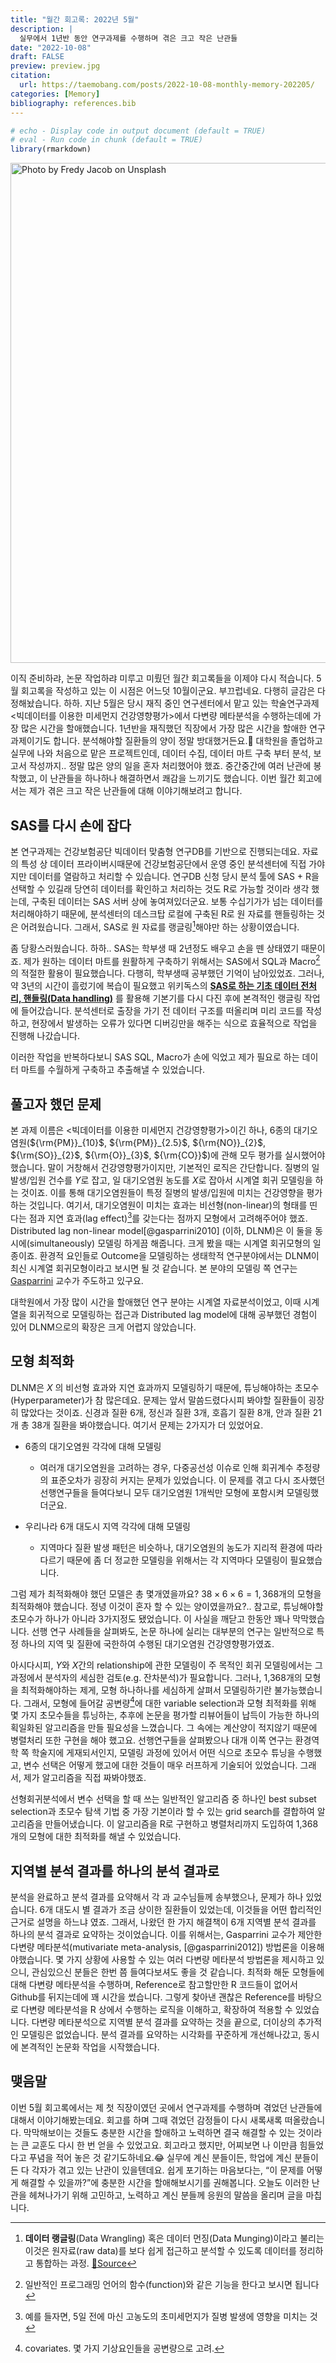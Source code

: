 ```yaml
---
title: "월간 회고록: 2022년 5월"
description: |
  실무에서 1년반 동안 연구과제를 수행하며 겪은 크고 작은 난관들
date: "2022-10-08"
draft: FALSE
preview: preview.jpg
citation:
  url: https://taemobang.com/posts/2022-10-08-monthly-memory-202205/
categories: [Memory]
bibliography: references.bib
---
```


```r
# echo - Display code in output document (default = TRUE)
# eval - Run code in chunk (default = TRUE)
library(rmarkdown)
```

[![Photo by Fredy Jacob on Unsplash](preview.jpg){width="800"}](https://unsplash.com/photos/t0SlmanfFcg?utm_source=unsplash&utm_medium=referral&utm_content=creditShareLink)

이직 준비하랴, 논문 작업하랴 미루고 미뤘던 월간 회고록들을 이제야 다시 적습니다. 5월 회고록을 작성하고 있는 이 시점은 어느덧 10월이군요. 부끄럽네요. 다행히 글감은 다 정해놨습니다. 하하. 지난 5월은 당시 재직 중인 연구센터에서 맡고 있는 학술연구과제 \<빅데이터를 이용한 미세먼지 건강영향평가\>에서 다변량 메타분석을 수행하는데에 가장 많은 시간을 할애했습니다. 1년반을 재직했던 직장에서 가장 많은 시간을 할애한 연구과제이기도 합니다. 분석해야할 질환들의 양이 정말 방대했거든요.🤯 대학원을 졸업하고 실무에 나와 처음으로 맡은 프로젝트인데, 데이터 수집, 데이터 마트 구축 부터 분석, 보고서 작성까지.. 정말 많은 양의 일을 혼자 처리했어야 했죠. 중간중간에 여러 난관에 봉착했고, 이 난관들을 하나하나 해결하면서 쾌감을 느끼기도 했습니다. 이번 월간 회고에서는 제가 겪은 크고 작은 난관들에 대해 이야기해보려고 합니다.

## SAS를 다시 손에 잡다

본 연구과제는 건강보험공단 빅데이터 맞춤형 연구DB를 기반으로 진행되는데요. 자료의 특성 상 데이터 프라이버시때문에 건강보험공단에서 운영 중인 분석센터에 직접 가야지만 데이터를 열람하고 처리할 수 있습니다. 연구DB 신청 당시 분석 툴에 SAS + R을 선택할 수 있길래 당연히 데이터를 확인하고 처리하는 것도 R로 가능할 것이라 생각 했는데, 구축된 데이터는 SAS 서버 상에 놓여져있더군요. 보통 수십기가가 넘는 데이터를 처리해야하기 때문에, 분석센터의 데스크탑 로컬에 구축된 R로 원 자료를 핸들링하는 것은 어려웠습니다. 그래서, SAS로 원 자료를 랭글링[^1]해야만 하는 상황이였습니다.

[^1]: **데이터 랭글링**(Data Wrangling) 혹은 데이터 먼징(Data Munging)이라고 불리는 이것은 원자료(raw data)를 보다 쉽게 접근하고 분석할 수 있도록 데이터를 정리하고 통합하는 과정. [🔗Source](https://ko.wikipedia.org/wiki/데이터_랭글링)

좀 당황스러웠습니다. 하하.. SAS는 학부생 때 2년정도 배우고 손을 뗀 상태였기 때문이죠. 제가 원하는 데이터 마트를 원활하게 구축하기 위해서는 SAS에서 SQL과 Macro[^2]의 적절한 활용이 필요했습니다. 다행히, 학부생때 공부했던 기억이 남아있었죠. 그러나, 약 3년의 시간이 흘렀기에 복습이 필요했고 위키독스의 [**SAS로 하는 기초 데이터 전처리, 핸들링(Data handling)**](https://wikidocs.net/book/2678) 를 활용해 기본기를 다시 다진 후에 본격적인 랭글링 작업에 들어갔습니다. 분석센터로 출장을 가기 전 데이터 구조를 떠올리며 미리 코드를 작성하고, 현장에서 발생하는 오류가 있다면 디버깅만을 해주는 식으로 효율적으로 작업을 진행해 나갔습니다.

[^2]: 일반적인 프로그래밍 언어의 함수(function)와 같은 기능을 한다고 보시면 됩니다

이러한 작업을 반복하다보니 SAS SQL, Macro가 손에 익었고 제가 필요로 하는 데이터 마트를 수월하게 구축하고 추출해낼 수 있었습니다.

## 풀고자 했던 문제

본 과제 이름은 \<빅데이터를 이용한 미세먼지 건강영향평가\>이긴 하나, 6종의 대기오염원(${\rm{PM}}_{10}$, ${\rm{PM}}_{2.5}$, ${\rm{NO}}_{2}$, ${\rm{SO}}_{2}$, ${\rm{O}}_{3}$, ${\rm{CO}}$)에 관해 모두 평가를 실시했어야 했습니다. 말이 거창해서 건강영향평가이지만, 기본적인 로직은 간단합니다. 질병의 일 발생/입원 건수를 $Y$로 잡고, 일 대기오염원 농도를 $X$로 잡아서 시계열 회귀 모델링을 하는 것이죠. 이를 통해 대기오염원들이 특정 질병의 발생/입원에 미치는 건강영향을 평가하는 것입니다. 여기서, 대기오염원이 미치는 효과는 비선형(non-linear)의 형태를 띤다는 점과 지연 효과(lag effect)[^3]를 갖는다는 점까지 모형에서 고려해주어야 했죠. Distributed lag non-linear model[@gasparrini2010] (이하, DLNM)은 이 둘을 동시에(simultaneously) 모델링 하게끔 해줍니다. 크게 봤을 때는 시계열 회귀모형의 일종이죠. 환경적 요인들로 Outcome을 모델링하는 생태학적 연구분야에서는 DLNM이 최신 시계열 회귀모형이라고 보시면 될 것 같습니다. 본 분야의 모델링 쪽 연구는 [Gasparrini](http://www.ag-myresearch.com) 교수가 주도하고 있구요.

[^3]: 예를 들자면, 5일 전에 마신 고농도의 초미세먼지가 질병 발생에 영향을 미치는 것

대학원에서 가장 많이 시간을 할애했던 연구 분야는 시계열 자료분석이었고, 이때 시계열을 회귀적으로 모델링하는 접근과 Distributed lag model에 대해 공부했던 경험이 있어 DLNM으로의 확장은 크게 어렵지 않았습니다.

## 모형 최적화

DLNM은 $X$ 의 비선형 효과와 지연 효과까지 모델링하기 때문에, 튜닝해야하는 초모수(Hyperparameter)가 참 많은데요. 문제는 앞서 말씀드렸다시피 봐야할 질환들이 굉장히 많았다는 것이죠. 신경과 질환 6개, 정신과 질환 3개, 호흡기 질환 8개, 안과 질환 21개 총 38개 질환을 봐야했습니다. 여기서 문제는 2가지가 더 있었어요.

-   6종의 대기오염원 각각에 대해 모델링

    -   여러개 대기오염원을 고려하는 경우, 다중공선성 이슈로 인해 회귀계수 추정량의 표준오차가 굉장히 커지는 문제가 있었습니다. 이 문제를 겪고 다시 조사했던 선행연구들을 들여다보니 모두 대기오염원 1개씩만 모형에 포함시켜 모델링했더군요.

-   우리나라 6개 대도시 지역 각각에 대해 모델링

    -   지역마다 질환 발생 패턴은 비슷하나, 대기오염원의 농도가 지리적 환경에 따라 다르기 때문에 좀 더 정교한 모델링을 위해서는 각 지역마다 모델링이 필요했습니다.

그럼 제가 최적화해야 했던 모델은 총 몇개였을까요? $38\times6\times6=1,368$개의 모형을 최적화해야 했습니다. 정녕 이것이 혼자 할 수 있는 양이였을까요?.. 참고로, 튜닝해야할 초모수가 하나가 아니라 3가지정도 됐었습니다. 이 사실을 깨닫고 한동안 꽤나 막막했습니다. 선행 연구 사례들을 살펴봐도, 논문 하나에 실리는 대부분의 연구는 일반적으로 특정 하나의 지역 및 질환에 국한하여 수행된 대기오염원 건강영향평가였죠.

아시다시피, $Y$와 $X$간의 relationship에 관한 모델링이 주 목적인 회귀 모델링에서는 그 과정에서 분석자의 세심한 검토(e.g. 잔차분석)가 필요합니다. 그러나, 1,368개의 모형을 최적화해야하는 제게, 모형 하나하나를 세심하게 살펴서 모델링하기란 불가능했습니다. 그래서, 모형에 들어갈 공변량[^4]에 대한 variable selection과 모형 최적화를 위해 몇 가지 초모수들을 튜닝하는, 추후에 논문을 평가할 리뷰어들이 납득이 가능한 하나의 획일화된 알고리즘을 만들 필요성을 느꼈습니다. 그 속에는 계산양이 적지않기 때문에 병렬처리 또한 구현을 해야 했고요. 선행연구들을 살펴봤으나 대개 이쪽 연구는 환경역학 쪽 학술지에 게재되서인지, 모델링 과정에 있어서 어떤 식으로 초모수 튜닝을 수행했고, 변수 선택은 어떻게 했고에 대한 것들이 매우 러프하게 기술되어 있었습니다. 그래서, 제가 알고리즘을 직접 짜봐야했죠.

[^4]: covariates. 몇 가지 기상요인들을 공변량으로 고려.

선형회귀분석에서 변수 선택을 할 때 쓰는 일반적인 알고리즘 중 하나인 best subset selection과 초모수 탐색 기법 중 가장 기본이라 할 수 있는 grid search를 결합하여 알고리즘을 만들어냈습니다. 이 알고리즘을 R로 구현하고 병렬처리까지 도입하여 1,368개의 모형에 대한 최적화를 해낼 수 있었습니다.

## 지역별 분석 결과를 하나의 분석 결과로

분석을 완료하고 분석 결과를 요약해서 각 과 교수님들께 송부했으나, 문제가 하나 있었습니다. 6개 대도시 별 결과가 조금 상이한 질환들이 있었는데, 이것들을 어떤 합리적인 근거로 설명을 하느냐 였죠. 그래서, 나왔던 한 가지 해결책이 6개 지역별 분석 결과를 하나의 분석 결과로 요약하는 것이었습니다. 이를 위해서는, Gasparrini 교수가 제안한 다변량 메타분석(mutivariate meta-analysis, [@gasparrini2012]) 방법론을 이용해야했습니다. 몇 가지 상황에 사용할 수 있는 여러 다변량 메타분석 방법론을 제시하고 있으니, 관심있으신 분들은 한번 쯤 들여다보셔도 좋을 것 같습니다. 최적화 해둔 모형들에 대해 다변량 메타분석을 수행하며, Reference로 참고할만한 R 코드들이 없어서 Github를 뒤지는데에 꽤 시간을 썼습니다. 그렇게 찾아낸 괜찮은 Reference를 바탕으로 다변량 메타분석을 R 상에서 수행하는 로직을 이해하고, 확장하여 적용할 수 있었습니다. 다변량 메타분석으로 지역별 분석 결과를 요약하는 것을 끝으로, 더이상의 추가적인 모델링은 없었습니다. 분석 결과를 요약하는 시각화를 꾸준하게 개선해나갔고, 동시에 본격적인 논문화 작업을 시작했습니다.

## 맺음말

이번 5월 회고록에서는 제 첫 직장이였던 곳에서 연구과제를 수행하며 겪었던 난관들에 대해서 이야기해봤는데요. 회고를 하며 그때 겪었던 감정들이 다시 새록새록 떠올랐습니다. 막막해보이는 것들도 충분한 시간을 할애하고 노력하면 결국 해결할 수 있는 것이라는 큰 교훈도 다시 한 번 얻을 수 있었고요. 회고라고 했지만, 어찌보면 나 이만큼 힘들었다고 푸념을 적어 놓은 것 같기도하네요.😂 실무에 계신 분들이든, 학업에 계신 분들이든 다 각자가 겪고 있는 난관이 있을텐데요. 쉽게 포기하는 마음보다는, "이 문제를 어떻게 해결할 수 있을까?"에 충분한 시간을 할애해보시기를 권해봅니다. 오늘도 이러한 난관을 헤쳐나가기 위해 고민하고, 노력하고 계신 분들께 응원의 말씀을 올리며 글을 마칩니다.
